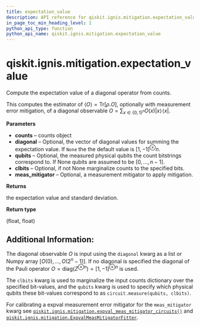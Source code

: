 ```yaml
---
title: expectation_value
description: API reference for qiskit.ignis.mitigation.expectation_value
in_page_toc_min_heading_level: 1
python_api_type: function
python_api_name: qiskit.ignis.mitigation.expectation_value
---
```


# qiskit.ignis.mitigation.expectation\_value

<Function id="qiskit.ignis.mitigation.expectation_value" isDedicatedPage={true} github="https://github.com/qiskit-community/qiskit-ignis/tree/stable/0.6/qiskit/ignis/mitigation/expval/utils.py" signature="expectation_value(counts, diagonal=None, qubits=None, clbits=None, meas_mitigator=None)">
  Compute the expectation value of a diagonal operator from counts.

  This computes the estimator of $\langle O \rangle = \mbox{Tr}[\rho. O]$, optionally with measurement error mitigation, of a diagonal observable $O = \sum_{x\in\{0, 1\}^n} O(x)|x\rangle\!\langle x|$.

  **Parameters**

  *   **counts** – counts object
  *   **diagonal** – Optional, the vector of diagonal values for summing the expectation value. If `None` the the default value is $[1, -1]^\otimes n$.
  *   **qubits** – Optional, the measured physical qubits the count bitstrings correspond to. If None qubits are assumed to be $[0, ..., n-1]$.
  *   **clbits** – Optional, if not None marginalize counts to the specified bits.
  *   **meas\_mitigator** – Optional, a measurement mitigator to apply mitigation.

  **Returns**

  the expectation value and standard deviation.

  **Return type**

  (float, float)

  ## Additional Information:

  The diagonal observable $O$ is input using the `diagonal` kwarg as a list or Numpy array $[O(0), ..., O(2^n -1)]$. If no diagonal is specified the diagonal of the Pauli operator $O = \mbox{diag}(Z^{\otimes n}) = [1, -1]^{\otimes n}$ is used.

  The `clbits` kwarg is used to marginalize the input counts dictionary over the specified bit-values, and the `qubits` kwarg is used to specify which physical qubits these bit-values correspond to as `circuit.measure(qubits, clbits)`.

  For calibrating a expval measurement error mitigator for the `meas_mitigator` kwarg see [`qiskit.ignis.mitigation.expval_meas_mitigator_circuits()`](qiskit.ignis.mitigation.expval_meas_mitigator_circuits "qiskit.ignis.mitigation.expval_meas_mitigator_circuits") and [`qiskit.ignis.mitigation.ExpvalMeasMitigatorFitter`](qiskit.ignis.mitigation.ExpvalMeasMitigatorFitter "qiskit.ignis.mitigation.ExpvalMeasMitigatorFitter").
</Function>

